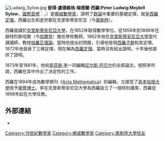 [[File:Ludwig_Sylow.jpg|thumb]]
'''彼得·盧德維格·梅德爾·西羅'''('''Peter Ludwig Mejdell Sylow'''，[[國際音標|國際音標]]：{{IPA|/peːtær lʉdviː meːdəl syːlɯːʋ/}}，{{bd|1832年|12月12日|1918年|9月7日}}）是[[挪威|挪威]][[數學家|數學家]]，證明了[[群論|群論]]中重要的基礎定理，就是[[西羅定理|西羅定理]]。西羅出生和逝世都在克里斯蒂安尼亞（今[[奧斯陸|奧斯陸]]）。

西羅就讀於[[克里斯蒂安尼亞大學|克里斯蒂安尼亞大學]]，在1852年取得數學學位。從1858年到1898年在腓特烈斯哈爾（今[[哈爾登|哈爾登]]）擔任學校教師。1862年他在[[克里斯蒂安尼亞大學|克里斯蒂安尼亞大學]]當代課講師，教授[[伽羅瓦理論|伽羅瓦理論]]。當時他提出的問題，引導他發現[[西羅子群|西羅子群]]和其定理。1872年他發表了三條定理，現在稱為[[西羅定理|西羅定理]]。當時沒有給出證明，十年後他提供了證明。

1873年至1881年，他和[[索菲斯·李|索菲斯·李]]一同編輯[[尼尔斯·阿贝尔|尼尔斯·阿贝尔]]的全部論文。按照李所說，西羅在其中作出了決定性的工作。

西羅在1894年成為數學期刊《[[Acta_Mathematica|Acta Mathematica]]》的編輯，又接受了[[哥本哈根大學|哥本哈根大學]]授予[[榮譽博士|榮譽博士]]。李在克里斯蒂安尼亞大學為西羅設立了一個特別講席，西羅從1898年起在大學任教。

==外部連結==
*{{MacTutor Biography|id=Sylow}}

{{Authority control}}
{{DEFAULTSORT:Sylow, Peter Ludwig Mejdell}}
[[Category:19世紀數學家|Category:19世紀數學家]]
[[Category:挪威數學家|Category:挪威數學家]]
[[Category:奧斯陸大學校友|Category:奧斯陸大學校友]]